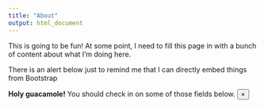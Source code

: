 ```yaml
---
title: "About"
output: html_document
---
```


<p>This is going to be fun! At some point, I need to fill this page in with a bunch of content about what I'm doing here.</p>

<p>There is an alert below just to remind me that I can directly embed things from Bootstrap</p>

<div class="alert alert-warning alert-dismissible fade show" role="alert">
  <strong>Holy guacamole!</strong> You should check in on some of those fields below.
  <button type="button" class="close" data-dismiss="alert" aria-label="Close">
    <span aria-hidden="true">&times;</span>
  </button>
</div>

